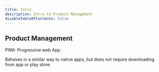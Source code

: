 ```yaml
---
title: Intro
description: Intro to Product Management
disableTableOfContents: false
---
```


## Product Management

PWA: Progressive web App.

Behaves in a similar way to native apps, but does not require downloading from app or play store.
